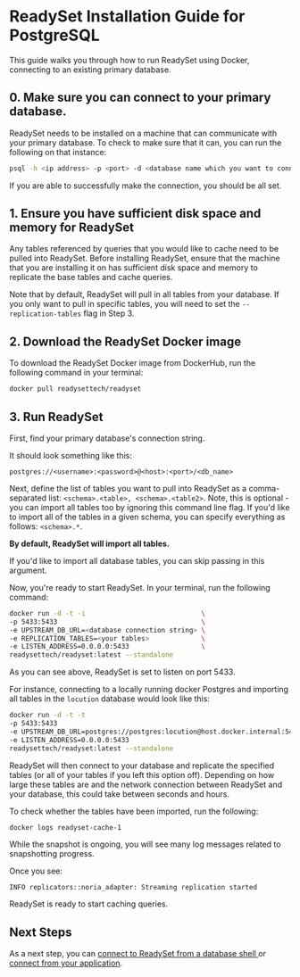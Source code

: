 
# ReadySet Installation Guide for PostgreSQL 

This guide walks you through how to run ReadySet using Docker, connecting to an existing primary database.

## 0. Make sure you can connect to your primary database.  

ReadySet needs to be installed on a machine that can communicate with your primary database. To check to make sure that it can, 
you can run the following on that instance:

```sh copy
psql -h <ip address> -p <port> -d <database name which you want to connect> -U <username of the database server>
```

If you are able to successfully make the connection, you should be all set. 

## 1. Ensure you have sufficient disk space and memory for ReadySet 
Any tables referenced by queries that you would like to cache need to be pulled into ReadySet. Before installing ReadySet, 
ensure that the machine that you are installing it on has sufficient disk space and memory to replicate the base tables and 
cache queries. 


<Callout type="info"> Note that by default, ReadySet will pull in all tables from your database. If you only want to pull in specific
tables, you will need to set the `--replication-tables` flag in Step 3.  </Callout>

## 2. Download the ReadySet Docker image
To download the ReadySet Docker image from DockerHub, run the following command in your terminal:

```sh copy
docker pull readysettech/readyset
```

## 3.  Run ReadySet


First, find your primary database's connection string. 

It should look something like this: 

```postgres://<username>:<password>@<host>:<port>/<db_name>```

Next, define the list of tables you want to pull into ReadySet as a comma-separated list: 
```<schema>.<table>, <schema>.<table2>```. Note, this is optional - you can import all tables too by ignoring this command line flag.
If you'd like to import all of the tables in a given schema, you can specify everything as follows: ```<schema>.*```. 



**By default, ReadySet will import all tables.**

If you'd like to import all database tables, you can skip passing in this argument. 


Now, you're ready to start ReadySet. In your terminal, run the following command:  

```sh copy
docker run -d -t -i                             \
-p 5433:5433                                    \
-e UPSTREAM_DB_URL=<database connection string> \
-e REPLICATION_TABLES=<your tables>             \
-e LISTEN_ADDRESS=0.0.0.0:5433                  \
readysettech/readyset:latest --standalone
```

As you can see above, ReadySet is set to listen on port 5433. 

For instance, connecting to a locally running docker Postgres and importing all tables 
in the `locution` database would look like this:

```sh
docker run -d -t -t                                                                \
-p 5433:5433                                                                       \
-e UPSTREAM_DB_URL=postgres://postgres:locution@host.docker.internal:5432/locution \
-e LISTEN_ADDRESS=0.0.0.0:5433                                                     \
readysettech/readyset:latest --standalone
```


ReadySet will then connect to your database and replicate the specified tables (or all of your tables if you 
left this option off). Depending on how large these tables
are and the network connection between ReadySet and your database, this could take between seconds and hours. 

To check whether the tables have been imported, run the following: 

```sh copy
docker logs readyset-cache-1
```

While the snapshot is ongoing, you will see many log messages related to snapshotting progress.

Once you see:

```
INFO replicators::noria_adapter: Streaming replication started
```

ReadySet is ready to start caching queries.

## Next Steps

As a next step, you can [connect to ReadySet from a database shell ](/get-started/connect/connect-via-database-shell) or [connect from your application](/get-started/connect/connect-an-application-via-an-orm). 


